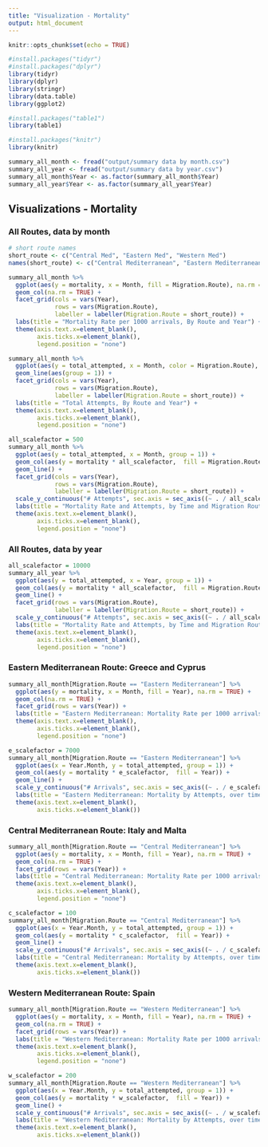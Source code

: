 ```yaml
---
title: "Visualization - Mortality"
output: html_document
---
```


```r
knitr::opts_chunk$set(echo = TRUE)
```

```r
#install.packages("tidyr")
#install.packages("dplyr")
library(tidyr)
library(dplyr)
library(stringr)
library(data.table)
library(ggplot2)

#install.packages("table1")
library(table1)

#install.packages("knitr")
library(knitr)
```

```r
summary_all_month <- fread("output/summary data by month.csv")
summary_all_year <- fread("output/summary data by year.csv")
summary_all_month$Year <- as.factor(summary_all_month$Year)
summary_all_year$Year <- as.factor(summary_all_year$Year)
```

## Visualizations - Mortality

### All Routes, data by month
```r
# short route names
short_route <- c("Central Med", "Eastern Med", "Western Med")
names(short_route) <- c("Central Mediterranean", "Eastern Mediterranean", "Western Mediterranean")

summary_all_month %>% 
  ggplot(aes(y = mortality, x = Month, fill = Migration.Route), na.rm = TRUE) +
  geom_col(na.rm = TRUE) +
  facet_grid(cols = vars(Year), 
             rows = vars(Migration.Route), 
             labeller = labeller(Migration.Route = short_route)) +
  labs(title = "Mortality Rate per 1000 arrivals, By Route and Year") +
  theme(axis.text.x=element_blank(),
        axis.ticks.x=element_blank(),
        legend.position = "none")

summary_all_month %>% 
  ggplot(aes(y = total_attempted, x = Month, color = Migration.Route), na.rm = TRUE) +
  geom_line(aes(group = 1)) +
  facet_grid(cols = vars(Year), 
             rows = vars(Migration.Route), 
             labeller = labeller(Migration.Route = short_route)) +
  labs(title = "Total Attempts, By Route and Year") +
  theme(axis.text.x=element_blank(),
        axis.ticks.x=element_blank(),
        legend.position = "none")

all_scalefactor = 500
summary_all_month %>% 
  ggplot(aes(y = total_attempted, x = Month, group = 1)) +
  geom_col(aes(y = mortality * all_scalefactor,  fill = Migration.Route)) +
  geom_line() +
  facet_grid(cols = vars(Year), 
             rows = vars(Migration.Route), 
             labeller = labeller(Migration.Route = short_route)) +
  scale_y_continuous("# Attempts", sec.axis = sec_axis((~ . / all_scalefactor), name = "Mortality")) + 
  labs(title = "Mortality Rate and Attempts, by Time and Migration Route") +
  theme(axis.text.x=element_blank(),
        axis.ticks.x=element_blank(),
        legend.position = "none")
```

### All Routes, data by year
```r
all_scalefactor = 10000
summary_all_year %>% 
  ggplot(aes(y = total_attempted, x = Year, group = 1)) +
  geom_col(aes(y = mortality * all_scalefactor,  fill = Migration.Route)) +
  geom_line() +
  facet_grid(rows = vars(Migration.Route), 
             labeller = labeller(Migration.Route = short_route)) +
  scale_y_continuous("# Attempts", sec.axis = sec_axis((~ . / all_scalefactor), name = "Mortality")) + 
  labs(title = "Mortality Rate and Attempts, by Time and Migration Route") +
  theme(axis.text.x=element_blank(),
        axis.ticks.x=element_blank(),
        legend.position = "none")
```

### Eastern Mediterranean Route: Greece and Cyprus
```r
summary_all_month[Migration.Route == "Eastern Mediterranean"] %>% 
  ggplot(aes(y = mortality, x = Month, fill = Year), na.rm = TRUE) +
  geom_col(na.rm = TRUE) +
  facet_grid(rows = vars(Year)) +
  labs(title = "Eastern Mediterranean: Mortality Rate per 1000 arrivals, By Year") +
  theme(axis.text.x=element_blank(),
        axis.ticks.x=element_blank(),
        legend.position = "none")

e_scalefactor = 7000
summary_all_month[Migration.Route == "Eastern Mediterranean"] %>% 
  ggplot(aes(x = Year.Month, y = total_attempted, group = 1)) +
  geom_col(aes(y = mortality * e_scalefactor,  fill = Year)) +
  geom_line() +
  scale_y_continuous("# Arrivals", sec.axis = sec_axis((~ . / e_scalefactor), name = "Mortality")) + 
  labs(title = "Eastern Mediterranean: Mortality by Attempts, over time") +
  theme(axis.text.x=element_blank(),
        axis.ticks.x=element_blank())

```


### Central Mediterranean Route: Italy and Malta
```r
summary_all_month[Migration.Route == "Central Mediterranean"] %>% 
  ggplot(aes(y = mortality, x = Month, fill = Year), na.rm = TRUE) +
  geom_col(na.rm = TRUE) +
  facet_grid(rows = vars(Year)) +
  labs(title = "Central Mediterranean: Mortality Rate per 1000 arrivals, By Year") +
  theme(axis.text.x=element_blank(),
        axis.ticks.x=element_blank(),
        legend.position = "none")

c_scalefactor = 100
summary_all_month[Migration.Route == "Central Mediterranean"] %>% 
  ggplot(aes(x = Year.Month, y = total_attempted, group = 1)) +
  geom_col(aes(y = mortality * c_scalefactor,  fill = Year)) +
  geom_line() +
  scale_y_continuous("# Arrivals", sec.axis = sec_axis((~ . / c_scalefactor), name = "Mortality")) + 
  labs(title = "Central Mediterranean: Mortality by Attempts, over time") +
  theme(axis.text.x=element_blank(),
        axis.ticks.x=element_blank())

```


### Western Mediterranean Route: Spain
```r
summary_all_month[Migration.Route == "Western Mediterranean"] %>% 
  ggplot(aes(y = mortality, x = Month, fill = Year), na.rm = TRUE) +
  geom_col(na.rm = TRUE) +
  facet_grid(rows = vars(Year)) +
  labs(title = "Western Mediterranean: Mortality Rate per 1000 arrivals, By Year") +
  theme(axis.text.x=element_blank(),
        axis.ticks.x=element_blank(),
        legend.position = "none")

w_scalefactor = 200
summary_all_month[Migration.Route == "Western Mediterranean"] %>% 
  ggplot(aes(x = Year.Month, y = total_attempted, group = 1)) +
  geom_col(aes(y = mortality * w_scalefactor,  fill = Year)) +
  geom_line() +
  scale_y_continuous("# Arrivals", sec.axis = sec_axis((~ . / w_scalefactor), name = "Mortality")) + 
  labs(title = "Western Mediterranean: Mortality by Attempts, over time") +
  theme(axis.text.x=element_blank(),
        axis.ticks.x=element_blank())

```